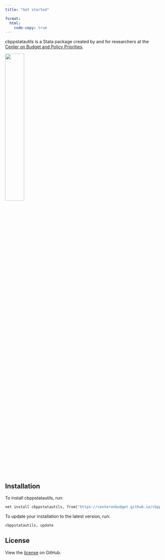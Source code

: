 ```yaml
---
title: "Get started"

format:
  html:
    code-copy: true
---
```


::: {layout="[60,40]"}
cbppstatautils is a Stata package created by and for researchers at the [Center on Budget and Policy Priorities](https://www.cbpp.org).

<img src="logo.png" align="middle" width="35%"/>
:::

## Installation

To install cbppstatautils, run:

``` stata
net install cbppstatautils, from("https://centeronbudget.github.io/cbpp-stata-utils/src") replace
```

To update your installation to the latest version, run:

``` stata
cbppstatautils, update
```

## License

View the [license](https://github.com/CenterOnBudget/cbpp-stata-utils/blob/main/LICENSE) on GitHub.
